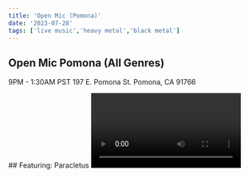 ```yaml
---
title: 'Open Mic (Pomona)'
date: '2023-07-28'
tags: ['live music','heavy metal','black metal']
---
```

## Open Mic Pomona (All Genres)
9PM - 1:30AM PST
197 E. Pomona St. Pomona, CA 91766

<CustomImage src="https://raw.githubusercontent.com/ehawyeehaw/nublogposts/main/images/pomonaOpenMic.JPG" alt="Open Mic Pomona" />
## Featuring: Paracletus
<Video id="t1Vo0RL6U_k" />
## Peace Coyote
<Video id="n-a7IIeVmwI" />
## And Many More!








